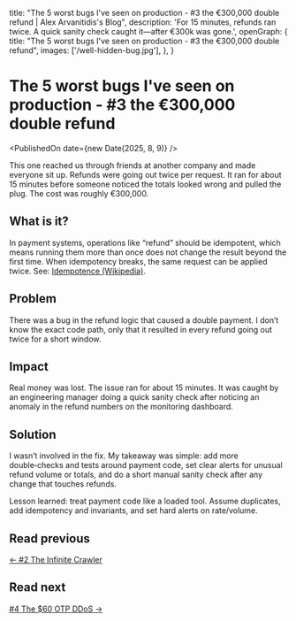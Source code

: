   title:
    "The 5 worst bugs I've seen on production - #3 the €300,000 double refund | Alex Arvanitidis's Blog",
  description:
    'For 15 minutes, refunds ran twice. A quick sanity check caught it—after €300k was gone.',
  openGraph: {
    title:
      "The 5 worst bugs I've seen on production - #3 the €300,000 double refund",
    images: ['/well-hidden-bug.jpg'],
  },
}


# The 5 worst bugs I've seen on production - #3 the €300,000 double refund

<PublishedOn date={new Date(2025, 8, 9)} />

<Cover src="/well-hidden-bug.jpg" alt="" caption="" />

This one reached us through friends at another company and made everyone sit up. Refunds were going out twice per request. It ran for about 15 minutes before someone noticed the totals looked wrong and pulled the plug. The cost was roughly €300,000.

## What is it?

In payment systems, operations like “refund” should be idempotent, which means running them more than once does not change the result beyond the first time. When idempotency breaks, the same request can be applied twice. See: [Idempotence (Wikipedia)](https://en.wikipedia.org/wiki/Idempotence).

## Problem

There was a bug in the refund logic that caused a double payment. I don’t know the exact code path, only that it resulted in every refund going out twice for a short window.

## Impact

Real money was lost. The issue ran for about 15 minutes. It was caught by an engineering manager doing a quick sanity check after noticing an anomaly in the refund numbers on the monitoring dashboard.

## Solution

I wasn’t involved in the fix. My takeaway was simple: add more double‑checks and tests around payment code, set clear alerts for unusual refund volume or totals, and do a short manual sanity check after any change that touches refunds.

Lesson learned: treat payment code like a loaded tool. Assume duplicates, add idempotency and invariants, and set hard alerts on rate/volume.

## Read previous

[← #2 The Infinite Crawler](/blog/worst-bugs-infinite-crawler)

## Read next

[#4 The $60 OTP DDoS →](/blog/worst-bugs-60-dollar-ddos)

